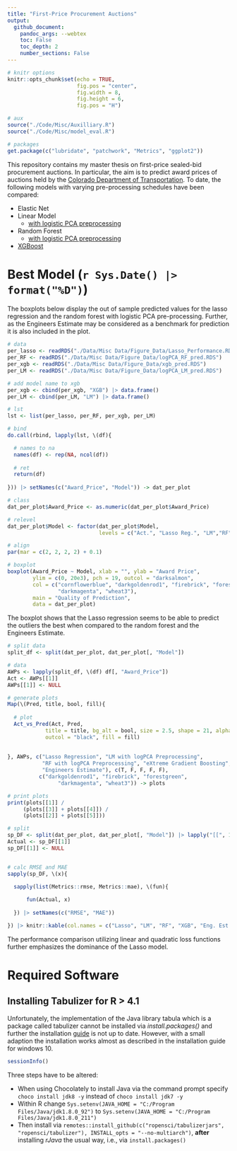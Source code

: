```yaml
---
title: "First-Price Procurement Auctions"
output: 
  github_document:
    pandoc_args: --webtex
    toc: False
    toc_depth: 2
    number_sections: False
---
```


```r
# knitr options
knitr::opts_chunk$set(echo = TRUE,
                      fig.pos = "center",
                      fig.width = 8,
                      fig.height = 6,
                      fig.pos = "H")

# aux 
source("./Code/Misc/Auxilliary.R")
source("./Code/Misc/model_eval.R")

# packages
get.package(c("lubridate", "patchwork", "Metrics", "ggplot2"))
```

This repository contains my master thesis on first-price sealed-bid procurement 
auctions. In particular, the aim is to predict award prices of auctions held by the [Colorado Department of Transportation](https://codot.gov/business/bidding/bid-tab-archives). To date, the following models with varying pre-processing schedules have been compared:

* Elastic Net
* Linear Model
  - [with logistic PCA preprocessing](https://github.com/Base-R-Best-R/Auction/blob/main/Code/Models/Colab/CV_PreProcess_LM.ipynb)
* Random Forest
  - [with logistic PCA preprocessing](https://github.com/Base-R-Best-R/Auction/blob/main/Code/Models/Colab/Nested_CV_PCA_RF.ipynb)
* [XGBoost](https://github.com/Base-R-Best-R/Auction/blob/main/Code/Models/Colab/XGboost.ipynb)

# Best Model (`r Sys.Date() |> format("%D")`)

The boxplots below display the out of sample predicted values for the lasso regression and the random forest with logistic PCA pre-processing. Further, as the Engineers Estimate may be considered as a benchmark for prediction it is also included in the plot.

```r
# data
per_lasso <- readRDS("./Data/Misc Data/Figure_Data/Lasso_Performance.RDS")
per_RF <- readRDS("./Data/Misc Data/Figure_Data/logPCA_RF_pred.RDS")
per_xgb <- readRDS("./Data/Misc Data/Figure_Data/xgb_pred.RDS")
per_LM <- readRDS("./Data/Misc Data/Figure_Data/logPCA_LM_pred.RDS")

# add model name to xgb
per_xgb <- cbind(per_xgb, "XGB") |> data.frame()
per_LM <- cbind(per_LM, "LM") |> data.frame()

# lst
lst <- list(per_lasso, per_RF, per_xgb, per_LM)

# bind
do.call(rbind, lapply(lst, \(df){

  # names to na
  names(df) <- rep(NA, ncol(df))
  
  # ret
  return(df)
  
})) |> setNames(c("Award_Price", "Model")) -> dat_per_plot

# class
dat_per_plot$Award_Price <- as.numeric(dat_per_plot$Award_Price)

# relevel
dat_per_plot$Model <- factor(dat_per_plot$Model, 
                             levels = c("Act.", "Lasso Reg.", "LM","RF", "XGB","Eng. Est."))

# align
par(mar = c(2, 2, 2, 2) + 0.1)

# boxplot
boxplot(Award_Price ~ Model, xlab = "", ylab = "Award Price",
        ylim = c(0, 20e3), pch = 19, outcol = "darksalmon", 
        col = c("cornflowerblue", "darkgoldenrod1", "firebrick", "forestgreen",
                "darkmagenta", "wheat3"), 
        main = "Quality of Prediction",
        data = dat_per_plot)
```

The boxplot shows that the Lasso regression seems to be able to predict the outliers the best when compared to the random forest and the Engineers Estimate.

```r
# split data
split_df <- split(dat_per_plot, dat_per_plot[, "Model"])

# data 
AWPs <- lapply(split_df, \(df) df[, "Award_Price"])
Act <- AWPs[[1]] 
AWPs[[1]] <- NULL

# generate plots
Map(\(Pred, title, bool, fill){
  
  # plot
  Act_vs_Pred(Act, Pred, 
            title = title, bg_alt = bool, size = 2.5, shape = 21, alpha = 0.6,
            outcol = "black", fill = fill) 
  
  
}, AWPs, c("Lasso Regression", "LM with logPCA Preprocessing", 
           "RF with logPCA Preprocessing", "eXtreme Gradient Boosting",
           "Engineers Estimate"), c(T, F, F, F, F), 
          c("darkgoldenrod1", "firebrick", "forestgreen",
                "darkmagenta", "wheat3")) -> plots 

# print plots
print(plots[[1]] / 
     (plots[[3]] + plots[[4]]) /
     (plots[[2]] + plots[[5]]))
```


```r
# split
sp_DF <- split(dat_per_plot, dat_per_plot[, "Model"]) |> lapply("[[", 1)
Actual <- sp_DF[[1]]
sp_DF[[1]] <- NULL


# calc RMSE and MAE
sapply(sp_DF, \(x){

  sapply(list(Metrics::rmse, Metrics::mae), \(fun){
  
      fun(Actual, x)
    
  }) |> setNames(c("RMSE", "MAE"))

}) |> knitr::kable(col.names = c("Lasso", "LM", "RF", "XGB", "Eng. Est."))
```

The performance comparison utilizing linear and quadratic loss functions further emphasizes the dominance of the Lasso model.

# Required Software

## Installing Tabulizer for R > 4.1 

Unfortunately, the implementation of the Java library tabula which is a package called tabulizer cannot be installed via *install.packages()* and further the installation [guide](https://github.com/ropensci/tabulizer) is not up to date. However, with a small adaption the installation works almost as described in the installation guide for windows 10.

```r
sessionInfo()
```

Three steps have to be altered:

* When using Chocolately to install Java via the command prompt specify `choco install jdk8 -y` instead of `choco install jdk7 -y` 
* Within R change `Sys.setenv(JAVA_HOME = "C:/Program Files/Java/jdk1.8.0_92")` to `Sys.setenv(JAVA_HOME = "C:/Program Files/Java/jdk1.8.0_211")`
* Then install via `remotes::install_github(c("ropensci/tabulizerjars", "ropensci/tabulizer"), INSTALL_opts = "--no-multiarch")`, **after** installing *rJava* the usual way, i.e., via `install.packages()`